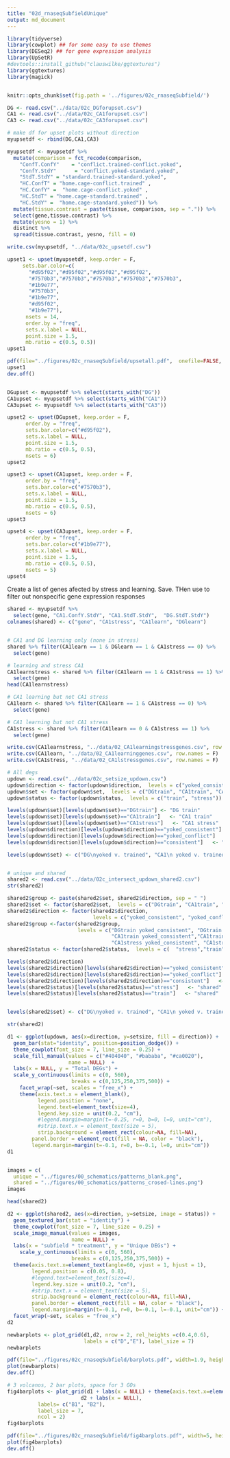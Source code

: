 ```yaml
---
title: "02d_rnaseqSubfieldUnique"
output: md_document
---
```


```r
library(tidyverse)
library(cowplot) ## for some easy to use themes
library(DESeq2) ## for gene expression analysis
library(UpSetR)
#devtools::install_github("clauswilke/ggtextures")
library(ggtextures)
library(magick)


knitr::opts_chunk$set(fig.path = '../figures/02c_rnaseqSubfield/')
```


```r
DG <- read.csv("../data/02c_DGforupset.csv")  
CA1 <- read.csv("../data/02c_CA1forupset.csv")  
CA3 <- read.csv("../data/02c_CA3forupset.csv") 

# make df for upset plots without direction
myupsetdf <- rbind(DG,CA1,CA3)

myupsetdf <- myupsetdf %>%
  mutate(comparison = fct_recode(comparison,
    "ConfT.ConfY"    = "conflict.trained-conflict.yoked",
    "ConfY.StdY"      = "conflict.yoked-standard.yoked",
    "StdT.StdY" = "standard.trained-standard.yoked",
    "HC.ConfT" = "home.cage-conflict.trained" ,
    "HC.ConfY" =  "home.cage-conflict.yoked" ,
    "HC.StdT" = "home.cage-standard.trained" ,
    "HC.StdY" =  "home.cage-standard.yoked")) %>%
  mutate(tissue.contrast = paste(tissue, comparison, sep = ".")) %>%
  select(gene,tissue.contrast) %>%
  mutate(yesno = 1) %>%
  distinct %>%
  spread(tissue.contrast, yesno, fill = 0)

write.csv(myupsetdf, "../data/02c_upsetdf.csv")
```

```r
upset1 <- upset(myupsetdf, keep.order = F,
     sets.bar.color=c(
       "#d95f02","#d95f02","#d95f02","#d95f02",
       "#7570b3","#7570b3","#7570b3","#7570b3","#7570b3",
       "#1b9e77",
       "#7570b3",
       "#1b9e77",
       "#d95f02",
       "#1b9e77"),
      nsets = 14,
      order.by = "freq",
      sets.x.label = NULL,
      point.size = 1.5, 
      mb.ratio = c(0.5, 0.5))
upset1

pdf(file="../figures/02c_rnaseqSubfield/upsetall.pdf",  onefile=FALSE, width=6.69, height=5.1) # or other device
upset1
dev.off()


DGupset <- myupsetdf %>% select(starts_with("DG")) 
CA1upset <- myupsetdf %>% select(starts_with("CA1")) 
CA3upset <- myupsetdf %>% select(starts_with("CA3")) 

upset2 <- upset(DGupset, keep.order = F,
      order.by = "freq",
      sets.bar.color=c("#d95f02"),
      sets.x.label = NULL,
      point.size = 1.5, 
      mb.ratio = c(0.5, 0.5),
      nsets = 6)
upset2

upset3 <- upset(CA1upset, keep.order = F,
      order.by = "freq",
      sets.bar.color=c("#7570b3"),
      sets.x.label = NULL,
      point.size = 1.5, 
      mb.ratio = c(0.5, 0.5),
      nsets = 6)
upset3

upset4 <- upset(CA3upset, keep.order = F,
      order.by = "freq",
      sets.bar.color=c("#1b9e77"),
      sets.x.label = NULL,
      point.size = 1.5, 
      mb.ratio = c(0.5, 0.5),
      nsets = 5)
upset4


```

Create a list of genes afected by stress and learning. Save. THen use to filter out nonspecific gene expression responses

```r
shared <- myupsetdf %>%
  select(gene, "CA1.ConfY.StdY", "CA1.StdT.StdY",  "DG.StdT.StdY")
colnames(shared) <- c("gene", "CA1stress", "CA1learn", "DGlearn")


# CA1 and DG learning only (none in stress)
shared %>% filter(CA1learn == 1 & DGlearn == 1 & CA1stress == 0) %>%
  select(gene) 

# learning and stress CA1
CA1learnstress <- shared %>% filter(CA1learn == 1 & CA1stress == 1) %>%
  select(gene)
head(CA1learnstress)

# CA1 learning but not CA1 stress 
CA1learn <- shared %>% filter(CA1learn == 1 & CA1stress == 0) %>%
  select(gene)

# CA1 learning but not CA1 stress 
CA1stress <- shared %>% filter(CA1learn == 0 & CA1stress == 1) %>%
  select(gene)

write.csv(CA1learnstress, "../data/02_CA1learningstressgenes.csv", row.names = F)
write.csv(CA1learn, "../data/02_CA1learninggenes.csv", row.names = F)
write.csv(CA1stress, "../data/02_CA1lstressgenes.csv", row.names = F)

```


```r
# All degs
updown <- read.csv("../data/02c_setsize_updown.csv") 
updown$direction <- factor(updown$direction,  levels = c("yoked_consistent", "yoked_conflict", "consistent"))
updown$set <- factor(updown$set,  levels = c("DGtrain", "CA1train", "CA1stress"))
updown$status <- factor(updown$status,  levels = c("train", "stress"))

levels(updown$set)[levels(updown$set)=="DGtrain"] <- "DG train"
levels(updown$set)[levels(updown$set)=="CA1train"]   <- "CA1 train"
levels(updown$set)[levels(updown$set)=="CA1stress"]   <- "CA1 stress"
levels(updown$direction)[levels(updown$direction)=="yoked_consistent"] <- "standard\nyoked"
levels(updown$direction)[levels(updown$direction)=="yoked_conflict"]   <- "conflict\nyoked"
levels(updown$direction)[levels(updown$direction)=="consistent"]   <- "standard\ntrained"

levels(updown$set) <- c("DG\nyoked v. trained", "CA1\n yoked v. trained", " CA1\n yoked v. yoked")


# unique and shared
shared2 <- read.csv("../data/02c_intersect_updown_shared2.csv") 
str(shared2)

shared2$group <- paste(shared2$set, shared2$direction, sep = " ")
shared2$set <- factor(shared2$set,  levels = c("DGtrain", "CA1train", "CA1stress"))
shared2$direction <- factor(shared2$direction,  
                            levels = c("yoked_consistent", "yoked_conflict", "consistent"))
shared2$group <-factor(shared2$group,  
                       levels = c("DGtrain yoked_consistent", "DGtrain consistent", 
                                  "CA1train yoked_consistent","CA1train consistent",
                                  "CA1stress yoked_consistent", "CA1stress yoked_conflict" ))
shared2$status <- factor(shared2$status,  levels = c(  "stress","train","unique"))

levels(shared2$direction)
levels(shared2$direction)[levels(shared2$direction)=="yoked_consistent"] <- "standard\nyoked"
levels(shared2$direction)[levels(shared2$direction)=="yoked_conflict"]   <- "conflict\nyoked"
levels(shared2$direction)[levels(shared2$direction)=="consistent"]   <- "standard\ntrained"
levels(shared2$status)[levels(shared2$status)=="stress"]   <- "shared"
levels(shared2$status)[levels(shared2$status)=="train"]   <- "shared"


levels(shared2$set) <- c("DG\nyoked v. trained", "CA1\n yoked v. trained", " CA1\n yoked v. yoked")

str(shared2)
```

```r

d1 <- ggplot(updown, aes(x=direction, y=setsize, fill = direction)) +
  geom_bar(stat="identity", position=position_dodge()) +
  theme_cowplot(font_size = 7, line_size = 0.25) +
  scale_fill_manual(values = c("#404040", "#bababa", "#ca0020"),
                    name = NULL)  +
  labs(x = NULL, y = "Total DEGs") +
  scale_y_continuous(limits = c(0, 560),
                     breaks = c(0,125,250,375,500)) +
    facet_wrap(~set, scales = "free_x") +
    theme(axis.text.x = element_blank(),
          legend.position = "none",
          legend.text=element_text(size=4),
          legend.key.size = unit(0.2, "cm"),
          #legend.margin=margin(t=-0.25, r=0, b=0, l=0, unit="cm"),
          #strip.text.x = element_text(size = 5),
          strip.background = element_rect(colour=NA, fill=NA),
        panel.border = element_rect(fill = NA, color = "black"),
        legend.margin=margin(t=-0.1, r=0, b=-0.1, l=0, unit="cm"))
d1


images = c(
  unique = "../figures/00_schematics/patterns_blank.png",
  shared = "../figures/00_schematics/patterns_crosed-lines.png")
images

head(shared2)

d2 <- ggplot(shared2, aes(x=direction, y=setsize, image = status)) +
  geom_textured_bar(stat = "identity") +
  theme_cowplot(font_size = 7, line_size = 0.25) +
  scale_image_manual(values = images,
                     name = NULL) +
  labs(x = "subfield * treatment", y = "Unique DEGs") +
    scale_y_continuous(limits = c(0, 560),
                     breaks = c(0,125,250,375,500)) +
  theme(axis.text.x=element_text(angle=60, vjust = 1, hjust = 1),
        legend.position = c(0.05, 0.8),
        #legend.text=element_text(size=4),
        legend.key.size = unit(0.2, "cm"),
        #strip.text.x = element_text(size = 5),
        strip.background = element_rect(colour=NA, fill=NA),
        panel.border = element_rect(fill = NA, color = "black"),
        legend.margin=margin(t=-0.1, r=0, b=-0.1, l=-0.1, unit="cm")) +
  facet_wrap(~set, scales = "free_x") 
d2

newbarplots <- plot_grid(d1,d2, nrow = 2, rel_heights =c(0.4,0.6),
                         labels = c("D","E"), label_size = 7)
newbarplots

pdf(file="../figures/02c_rnaseqSubfield/barplots.pdf", width=1.9, height=2.15)
plot(newbarplots)    
dev.off() 

```

```r
# 3 volcanos, 2 bar plots, space for 3 GOs
fig4barplots <- plot_grid(d1 + labs(x = NULL) + theme(axis.text.x=element_text(angle=60, vjust = 1, hjust = 1)), 
                        d2 + labs(x = NULL),
          labels= c("B1", "B2"),
          label_size = 7,
          ncol = 2)
fig4barplots

pdf(file="../figures/02c_rnaseqSubfield/fig4barplots.pdf", width=5, height=1.5)
plot(fig4barplots)    
dev.off()

```
